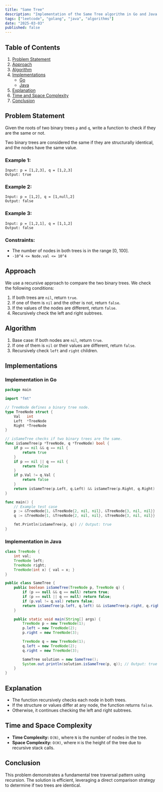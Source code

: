 ```yaml
---
title: "Same Tree"
description: "Implementation of the Same Tree algorithm in Go and Java."
tags: ["leetcode", "golang", "java", "algorithms"]
date: "2025-03-03"
published: false
---
```


## Table of Contents

1. [Problem Statement](#problem-statement)
2. [Approach](#approach)
3. [Algorithm](#algorithm)
4. [Implementations](#implementations)
   - [Go](#implementation-in-go)
   - [Java](#implementation-in-java)
5. [Explanation](#explanation)
6. [Time and Space Complexity](#time-and-space-complexity)
7. [Conclusion](#conclusion)

## Problem Statement

Given the roots of two binary trees `p` and `q`, write a function to check if they are the same or not.

Two binary trees are considered the same if they are structurally identical, and the nodes have the same value.

### Example 1:

```
Input: p = [1,2,3], q = [1,2,3]
Output: true
```

### Example 2:

```
Input: p = [1,2], q = [1,null,2]
Output: false
```

### Example 3:

```
Input: p = [1,2,1], q = [1,1,2]
Output: false
```

### Constraints:

- The number of nodes in both trees is in the range [0, 100].
- `-10^4 <= Node.val <= 10^4`

## Approach

We use a recursive approach to compare the two binary trees. We check the following conditions:

1. If both trees are `nil`, return `true`.
2. If one of them is `nil` and the other is not, return `false`.
3. If the values of the nodes are different, return `false`.
4. Recursively check the left and right subtrees.

## Algorithm

1. Base case: If both nodes are `nil`, return `true`.
2. If one of them is `nil` or their values are different, return `false`.
3. Recursively check `left` and `right` children.

## Implementations

### Implementation in Go

```go
package main

import "fmt"

// TreeNode defines a binary tree node.
type TreeNode struct {
	Val   int
	Left  *TreeNode
	Right *TreeNode
}

// isSameTree checks if two binary trees are the same.
func isSameTree(p *TreeNode, q *TreeNode) bool {
	if p == nil && q == nil {
		return true
	}
	if p == nil || q == nil {
		return false
	}
	if p.Val != q.Val {
		return false
	}
	return isSameTree(p.Left, q.Left) && isSameTree(p.Right, q.Right)
}

func main() {
	// Example test case
	p := &TreeNode{1, &TreeNode{2, nil, nil}, &TreeNode{3, nil, nil}}
	q := &TreeNode{1, &TreeNode{2, nil, nil}, &TreeNode{3, nil, nil}}

	fmt.Println(isSameTree(p, q)) // Output: true
}
```

### Implementation in Java

```java
class TreeNode {
    int val;
    TreeNode left;
    TreeNode right;
    TreeNode(int x) { val = x; }
}

public class SameTree {
    public boolean isSameTree(TreeNode p, TreeNode q) {
        if (p == null && q == null) return true;
        if (p == null || q == null) return false;
        if (p.val != q.val) return false;
        return isSameTree(p.left, q.left) && isSameTree(p.right, q.right);
    }

    public static void main(String[] args) {
        TreeNode p = new TreeNode(1);
        p.left = new TreeNode(2);
        p.right = new TreeNode(3);

        TreeNode q = new TreeNode(1);
        q.left = new TreeNode(2);
        q.right = new TreeNode(3);

        SameTree solution = new SameTree();
        System.out.println(solution.isSameTree(p, q)); // Output: true
    }
}
```

## Explanation

- The function recursively checks each node in both trees.
- If the structure or values differ at any node, the function returns `false`.
- Otherwise, it continues checking the left and right subtrees.

## Time and Space Complexity

- **Time Complexity:** `O(N)`, where `N` is the number of nodes in the tree.
- **Space Complexity:** `O(H)`, where `H` is the height of the tree due to recursive stack calls.

## Conclusion

This problem demonstrates a fundamental tree traversal pattern using recursion. The solution is efficient, leveraging a direct comparison strategy to determine if two trees are identical.
